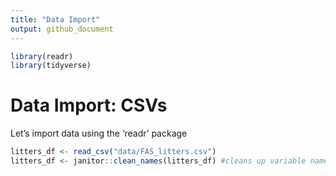 ```yaml
---
title: "Data Import"
output: github_document
---
```


```r
library(readr)
library(tidyverse)
```


# Data Import: CSVs

Let's import data using the 'readr' package

```r
litters_df <- read_csv("data/FAS_litters.csv")
litters_df <- janitor::clean_names(litters_df) #cleans up variable names
```

